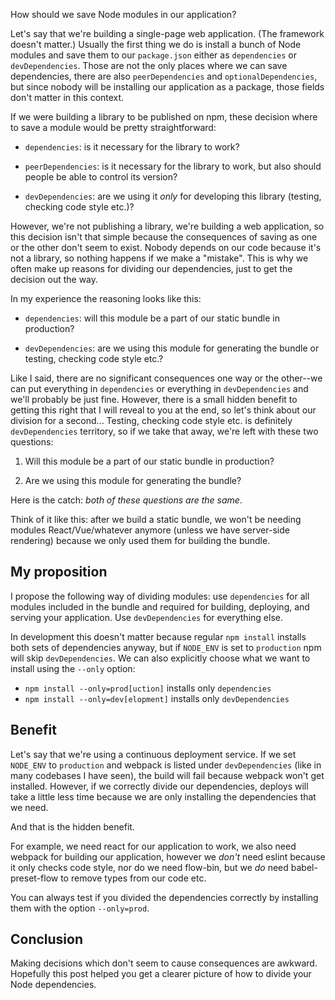 How should we save Node modules in our application?

Let's say that we're building a single-page web application. (The framework doesn't matter.) Usually the first thing we do is install a bunch of Node modules and save them to our `package.json` either as `dependencies` or `devDependencies`. Those are not the only places where we can save dependencies, there are also `peerDependencies` and `optionalDependencies`, but since nobody will be installing our application as a package, those fields don't matter in this context.

If we were building a library to be published on npm, these decision where to save a module would be pretty straightforward:

  - `dependencies`: is it necessary for the library to work?

  - `peerDependencies`: is it necessary for the library to work, but also should people be able to control its version?

  - `devDependencies`: are we using it _only_ for developing this library (testing, checking code style etc.)?

However, we're not publishing a library, we're building a web application, so this decision isn't that simple because the consequences of saving as one or the other don't seem to exist. Nobody depends on our code because it's not a library, so nothing happens if we make a "mistake". This is why we often make up reasons for dividing our dependencies, just to get the decision out the way.

In my experience the reasoning looks like this:

  - `dependencies`: will this module be a part of our static bundle in production?

  - `devDependencies`: are we using this module for generating the bundle or testing, checking code style etc.?

Like I said, there are no significant consequences one way or the other--we can put everything in `dependencies` or everything in `devDependencies` and we'll probably be just fine. However, there is a small hidden benefit to getting this right that I will reveal to you at the end, so let's think about our division for a second... Testing, checking code style etc. is definitely `devDependencies` territory, so if we take that away, we're left with these two questions:

  1. Will this module be a part of our static bundle in production?

  2. Are we using this module for generating the bundle?

Here is the catch: _both of these questions are the same_.

Think of it like this: after we build a static bundle, we won't be needing modules React/Vue/whatever anymore (unless we have server-side rendering) because we only used them for building the bundle.

## My proposition

I propose the following way of dividing modules: use `dependencies` for all modules included in the bundle and required for building, deploying, and serving your application. Use `devDependencies` for everything else.

In development this doesn't matter because regular `npm install` installs both sets of dependencies anyway, but if `NODE_ENV` is set to `production` npm will skip `devDependencies`. We can also explicitly choose what we want to install using the `--only` option:

  - `npm install --only=prod[uction]` installs only `dependencies`
  - `npm install --only=dev[elopment]` installs only `devDependencies`

## Benefit

Let's say that we're using a continuous deployment service. If we set `NODE_ENV` to `production` and webpack is listed under `devDependencies` (like in many codebases I have seen), the build will fail because webpack won't get installed. However, if we correctly divide our dependencies, deploys will take a little less time because we are only installing the dependencies that we need.

And that is the hidden benefit.

For example, we need react for our application to work, we also need webpack for building our application, however we _don't_ need eslint because it only checks code style, nor do we need flow-bin, but we _do_ need babel-preset-flow to remove types from our code etc.

You can always test if you divided the dependencies correctly by installing them with the option `--only=prod`.

## Conclusion

Making decisions which don't seem to cause consequences are awkward. Hopefully this post helped you get a clearer picture of how to divide your Node dependencies.
